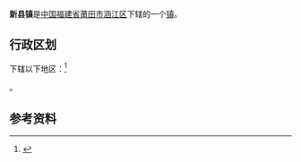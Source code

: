 {{中国乡级行政区|35/03/03/108/000
| 行政区全称 = 新县镇
| 景观照片文件名 = 
| 景观照片描述 = 
| 汉语拼音 = 
| 通用拼音 = 
| 注音符號 = 
| 其它标音类型1 = 
| 其它标音1 = 
| 其它标音类型2 = 
| 其它标音2 = 
| 其它语言类型1 = 
| 其它语言地名1 = 
| 其它语言类型2 = 
| 其它语言地名2 = 
| 上级行政区 = [[福建省|福建省]][[莆田市|莆田市]][[涵江区|涵江区]]
| 行政区类别 = [[镇|镇]]
| 总面积 = 
| 户籍人口 = 
| 户籍人口年份 = 
| 常住人口 = 
| 常住人口年份 = 
| 人口密度 = 
| 行政区划 = 
| 官方网站 = 
| 政府驻地 = 
| 邮政编码 = 
| 电话区号 = 594
| 毗邻行政区 = 
| 位置图文件名 = 
| 位置图描述 = 
}}
'''新县镇'''是[[中华人民共和国|中国]][[福建省|福建省]][[莆田市|莆田市]][[涵江区|涵江区]]下辖的一个[[镇|镇]]。

== 行政区划 ==
{{PAGENAMEBASE}}下辖以下地区：<ref>{{PRC admin/ref sgc|35/03/03/108}}</ref>

{{PRC admin/children|35/03/03/108/000}}。

== 参考资料 ==
{{reflist}}

{{PRC admin/navcat|35/03/03/108/000}}